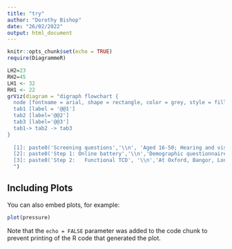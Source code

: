 ```yaml
---
title: "try"
author: "Dorothy Bishop"
date: "26/02/2022"
output: html_document
---
```


```r
knitr::opts_chunk$set(echo = TRUE)
require(DiagrammeR)
```




```r



LH2=23
RH2=45
LH1 <- 32
RH1 <- 22
grViz(diagram = "digraph flowchart {
  node [fontname = arial, shape = rectangle, color = grey, style = filled]
  tab1 [label = '@@1']
  tab2 [label='@@2']
  tab3 [label='@@3']
  tab1-> tab2 -> tab3
}
  
  [1]: paste0('Screening questions','\\n', 'Aged 16-50; Hearing and vision;','\\n','Native language; Neurological','\\n', 'history; Developmental disorders;','\\n', 'fMRI screening; Willingness to','\\n','attend Session 2')
  [2]: paste0('Step 1: Online battery','\\n','Demographic questionnaire','\\n','Language proficiency measures','\\n','Handedness/footedness/eyedness','\\n','4 lateralisation tasks','\\n','Planned: 300 L-handed + 150 R-handed', '\\n','Actual: ',LH1,' L-handed + ',RH1,' R-handed' )  
  [3]: paste0('Step 2:   Functional TCD', '\\n','At Oxford, Bangor, London','\\n',' Lincoln, Lancaster, or UWA','\\n','6 language tasks','\\n','Planned: 112 L-handed + 112 R-handed','\\n','Actual: ', LH2,' L-handed + ',RH2,' R-handed')
  ")
```

## Including Plots

You can also embed plots, for example:

```r
plot(pressure)
```

Note that the `echo = FALSE` parameter was added to the code chunk to prevent printing of the R code that generated the plot.
